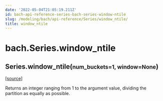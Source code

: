 ```yaml
---
date: '2022-05-04T21:05:19.211Z'
id: bach-api-reference-series-bach-series-window-ntile
slug: /modeling/bach/api-reference/Series/window_ntile/
title: window_ntile
---
```


# bach.Series.window_ntile

<div className="method">

<h2 className="signature-method"><span className="additional-name">Series.</span><span className="name">window_ntile(</span><small className="parameter-list"><span className="parameter" id="num_buckets">num_buckets=1</span>, <span className="parameter" id="window">window=None</span></small>)</h2>


&#8203;<span className="view-source">[[source]](https://github.com/objectiv/objectiv-analytics/blob/main/bach/bach/series/series.py)</span>

<div className="content">

Returns an integer ranging from 1 to the argument value,
dividing the partition as equally as possible.


</div>


</div>
